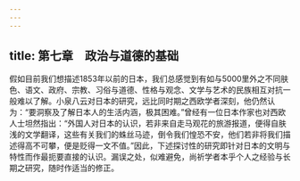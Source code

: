 ```yaml
---
---
---
```

title: 第七章　政治与道德的基础
---




假如目前我们想描述1853年以前的日本，我们总感觉到有如与5000里外之不同肤色、语文、政府、宗教、习俗与道德、性格与观念、文学与艺术的民族相互对抗一般难以了解。小泉八云对日本的研究，远比同时期之西欧学者深刻，他仍然认为：“要洞察及了解日本人的生活内涵，极其困难。”曾经有一位日本作家也对西欧人士坦然指出：“外国人对日本的认识，若非来自走马观花的旅游报道，便得自肤浅的文学翻译，这些有关我们的蛛丝马迹，倒令我们惶恐不安，他们若非将我们描述得高不可攀，便是贬得一文不值。”因此，下述探讨性的研究即针对日本的文明与特性而作最扼要直接的认识。漏误之处，似难避免，尚祈学者本乎个人之经验与长期之研究，随时作适当的修正。